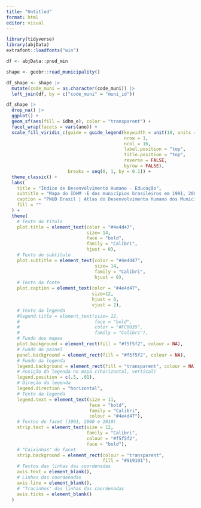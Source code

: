 ```yaml
---
title: "Untitled"
format: html
editor: visual
---
```


```r
library(tidyverse)
library(abjData)
extrafont::loadfonts("win")
```

```r
df <- abjData::pnud_min

shape <- geobr::read_municipality()

df_shape <- shape |>
  mutate(code_muni = as.character(code_muni)) |>
  left_join(df, by = c("code_muni" = "muni_id"))
```

```r
df_shape |>
  drop_na() |>
  ggplot() +
  geom_sf(aes(fill = idhm_e), color = "transparent") +
  facet_wrap(facets = vars(ano)) +
  scale_fill_viridis_c(guide = guide_legend(keywidth = unit(10, units = "mm"),
                                            nrow = 1,
                                            ncol = 16,
                                            label.position = "top",
                                            title.position = "top",
                                            reverse = FALSE,
                                            byrow = FALSE),
                       breaks = seq(0, 1, by = 0.1)) +
  theme_classic() +
  labs(
    title = "Índice de Desenvolvimento Humano - Educação",
    subtitle = "Mapa do IDHM -E dos municípios brasileiros em 1991, 2000 e 2010",
    caption = "PNUD Brasil | Atlas do Desenvolvimento Humano dos Municípios",
    fill = ""
  ) +
  theme(
    # Texto do título
    plot.title = element_text(color = "#4e4d47",
                              size= 14,
                              face = "bold",
                              family = "Calibri",
                              hjust = 0),
    # Texto do subtítulo
    plot.subtitle = element_text(color = "#4e4d47",
                                 size= 14,
                                 family = "Calibri",
                                 hjust = 0),
    # Texto da fonte
    plot.caption = element_text(color = "#4e4d47",
                                size=12,
                                hjust = 0,
                                vjust = 2),
    # Texto da legenda
    #legend.title = element_text(size= 12,
    #                            face = "bold",
    #                            color = "#FC0035",
    #                            family = "Calibri"),
    # Fundo dos mapas
    plot.background = element_rect(fill = "#f5f5f2", colour = NA),
    # Fundo do painel
    panel.background = element_rect(fill = "#f5f5f2", colour = NA),
    # Fundo da legenda
    legend.background = element_rect(fill = "transparent", colour = NA),
    # Posição da legenda no mapa c(horizontal, vertical)
    legend.position = c(.5, .01),
    # Direção da legenda
    legend.direction = "horizontal",
    # Texto da legenda
    legend.text = element_text(size = 11,
                               face = "bold",
                               family = "Calibri",
                               colour = "#4e4d47"),
    # Textos do facet (1991, 2000 e 2010)
    strip.text = element_text(size = 12,
                              family = "Calibri",
                              colour = "#f5f5f2",
                              face = "bold"),
    # "Caixinhas" do facet
    strip.background = element_rect(colour = "transparent",
                                    fill = "#919191"),
    # Textos das linhas das coordenadas
    axis.text = element_blank(),
    # Linhas das coordenadas
    axis.line = element_blank(),
    # "Tracinhos" das linhas das coordenadas
    axis.ticks = element_blank()
  )
```

